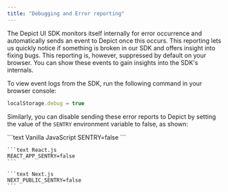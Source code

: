 ```yaml
---
title: "Debugging and Error reporting"
---
```


The Depict UI SDK monitors itself internally for error occurrence and automatically sends an event to Depict once this occurs. This reporting lets us quickly notice if something is broken in our SDK and offers insight into fixing bugs. This reporting is, however, suppressed by default on your browser. You can show these events to gain insights into the SDK's internals.

To view event logs from the SDK, run the following command in your browser console:

```javascript JavaScript
localStorage.debug = true
```

Similarly, you can disable sending these error reports to Depict by setting the value of the `SENTRY` environment variable to false, as shown:

<CodeGroup>
    ```text Vanilla JavaScript
    SENTRY=false
    ```

    ```text React.js
    REACT_APP_SENTRY=false
    ```

    ```text Next.js
    NEXT_PUBLIC_SENTRY=false
    ```

</CodeGroup>